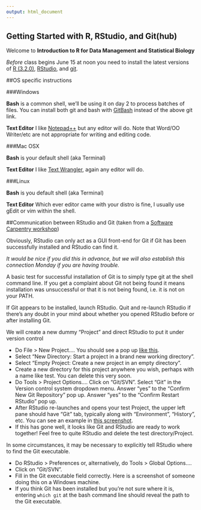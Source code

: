 ```yaml
---
output: html_document
---
```


Getting Started with R, RStudio, and Git(hub)
-------------------------------
Welcome to **Introduction to R for Data Management and Statistical Biology**

*Before* class begins June 15 at noon you need to install the latest versions of [R (3.2.0)](http://cran.rstudio.com/), [RStudio](http://www.rstudio.com/products/rstudio/#Desk), and [git](http://git-scm.com/downloads).  



##OS specific instructions

###Windows

**Bash** is a common shell, we'll be using it on day 2 to process batches of files.  You can install both git and bash with [GitBash](https://msysgit.googlecode.com/files/Git-1.8.4-preview20130916.exe) instead of the above git link. 

**Text Editor** I like [Notepad++](http://notepad-plus-plus.org/) but any editor will do.  Note that Word/OO Writer/etc are not appropriate for writing and editing code.

###Mac OSX

**Bash** is your default shell (aka Terminal)

**Text Editor** I like [Text Wrangler](http://www.barebones.com/products/textwrangler/), again any editor will do.

###Linux

**Bash** is you default shell (aka Terminal)

**Text Editor** Which ever editor came with your distro is fine, I usually use gEdit or vim within the shell.

##Communication between RStudio and Git (taken from a [Software Carpentry workshop](http://jennybc.github.io/2014-05-12-ubc/r-setup.html))

Obviously, RStudio can only act as a GUI front-end for Git if Git has been successfully installed and RStudio can find it.

*It would be nice if you did this in advance, but we will also establish this connection Monday if you are having trouble.*

A basic test for successful installation of Git is to simply type git at the shell command line. If you get a complaint about Git not being found it means installation was unsuccessful or that it is not being found, i.e. it is not on your PATH.

If Git appears to be installed, launch RStudio. Quit and re-launch RStudio if there's any doubt in your mind about whether you opened RStudio before or after installing Git.

We will create a new dummy "Project" and direct RStudio to put it under version control

* Do File > New Project.... You should see a pop up [like this](http://www.rstudio.com/images/screenshots/rstudio-projects_new.png).
* Select "New Directory: Start a project in a brand new working directory".
* Select "Empty Project: Create a new project in an empty directory".
* Create a new directory for this project anywhere you wish, perhaps with a name like test. You can delete this very soon.
* Do Tools > Project Options.... Click on "Git/SVN". Select "Git" in the Version control system dropdown menu. Answer "yes" to the "Confirm New Git Repository" pop up. Answer "yes" to the "Confirm Restart RStudio" pop up.
* After RStudio re-launches and opens your test Project, the upper left pane should have "Git" tab, typically along with "Environment", "History", etc. You can see an example in [this screenshot](http://www.rstudio.com/images/screenshots/rstudio-vcs.png).
* If this has gone well, it looks like Git and RStudio are ready to work together! Feel free to quite RStudio and delete the test directory/Project.

In some circumstances, it may be necessary to explicitly tell RStudio where to find the Git executable.

* Do RStudio > Preferences or, alternatively, do Tools > Global Options....
* Click on "Git/SVN".
* Fill in the Git executable field correctly. Here is a screenshot of someone doing this on a Windows machine.
* If you think Git has been installed but you're not sure where it is, entering ```which git``` at the bash command line should reveal the path to the Git executable.

